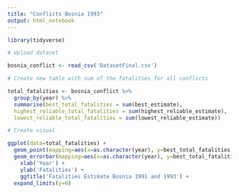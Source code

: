---
title: "Conflicts Bosnia 1993"
output: html_notebook
---


```{r}
library(tidyverse)
```

```{r}
# Upload dataset

bosnia_conflict <- read_csv('DatasetFinal.csv')
```

```{r}
# Create new table with sum of the fatalities for all conflicts

total_fatalities <- bosnia_conflict %>%
  group_by(year) %>%
  summarise(best_total_fatalities = sum(best_estimate),
  highest_reliable_total_fatalities = sum(highest_reliable_estimate),
  lowest_reliable_total_fatalities = sum(lowest_reliable_estimate))


```

```{r}
# Create visual

ggplot(data=total_fatalities) +
  geom_point(mapping=aes(x=as.character(year), y=best_total_fatalities), fill='purple') +
  geom_errorbar(mapping=aes(x=as.character(year), y=best_total_fatalities, ymin=lowest_reliable_total_fatalities, ymax=highest_reliable_total_fatalities), width=0.2) +
    xlab('Year') +
    ylab('Fatalities') +
    ggtitle('Fatalities Estimate Bosnia 1991 and 1993') +
  expand_limits(y=0)

```